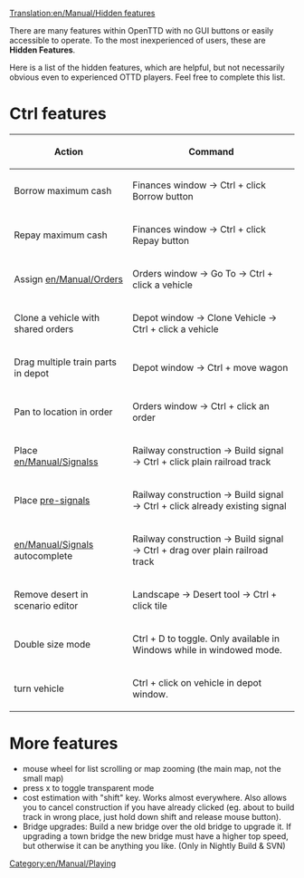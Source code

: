 [[Translation:en/Manual/Hidden features]]
{{en/Manual/Navigation}}

There are many features within OpenTTD with no GUI buttons or easily accessible to operate. To the most inexperienced of users, these are '''Hidden Features'''.

Here is a list of the hidden features, which are helpful, but not necessarily obvious even to experienced OTTD players. Feel free to complete this list.

=Ctrl features=
{| border="1"
!Action!!Command
|-
|Borrow maximum cash||Finances window -> Ctrl + click Borrow button
|-
|Repay maximum cash||Finances window -> Ctrl + click Repay button
|-
|Assign [[en/Manual/Orders]]||Orders window -> Go To -> Ctrl + click a vehicle
|-
|Clone a vehicle with shared orders||Depot window -> Clone Vehicle -> Ctrl + click a vehicle
|-
|Drag multiple train parts in depot||Depot window -> Ctrl + move wagon
|-
|Pan to location in order||Orders window -> Ctrl + click an order
|-
|Place [[en/Manual/Signals]]s||Railway construction -> Build signal -> Ctrl + click plain railroad track
|-
|Place [[en/Community/Junctionary/Advanced signalling examples|pre-signal]]s||Railway construction -> Build signal -> Ctrl + click already existing signal
|-
|[[en/Manual/Signals]] autocomplete||Railway construction -> Build signal -> Ctrl + drag over plain railroad track
|-
|Remove desert in scenario editor||Landscape -> Desert tool -> Ctrl + click tile
|-
|Double size mode||Ctrl + D to toggle. Only available in Windows while in windowed mode.
|-
|turn vehicle||Ctrl + click on vehicle in depot window.
|}

=More features=
* mouse wheel for list scrolling or map zooming (the main map, not the small map)
* press x to toggle transparent mode
* cost estimation with "shift" key. Works almost everywhere. Also allows you to cancel construction if you have already clicked (eg. about to build track in wrong place, just hold down shift and release mouse button).
* Bridge upgrades: Build a new bridge over the old bridge to upgrade it. If upgrading a town bridge the new bridge must have a higher top speed, but otherwise it can be anything you like. (Only in Nightly Build & SVN)

[[Category:en/Manual/Playing]]